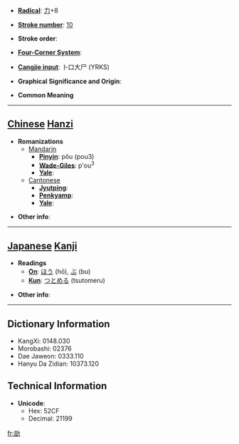 * '''[[Wiktionary:Chinese radical index| Radical]]''': [[Wiktionary:Chinese radical index 力|力]]+8

* '''[[Wiktionary:Chinese total strokes index|Stroke number]]''': [[Wiktionary:Chinese total strokes index 10|10]]

* '''Stroke order''': 

* '''[[Wiktionary:Chinese four corner index|Four-Corner System]]''': 

* '''[[Wiktionary:Chinese Cangjie index|Cangjie input]]''': 卜口大尸 (YRKS)

* '''Graphical Significance and Origin''': 

* '''Common Meaning'''

----

== [[Chinese]] [[Hanzi]] ==

* '''Romanizations'''
** [[Mandarin]]
*** '''[[Pinyin]]''': pǒu (pou3)
*** '''[[Wade-Giles]]''': p'ou<sup>3</sup>
*** '''[[Yale]]''': 
**[[Cantonese]]
***'''[[Jyutping]]''':
***'''[[Penkyamp]]''': 
***'''[[Yale]]''': 

* '''Other info''': 

----

== [[Japanese]] [[Kanji]] ==

* '''Readings'''
** '''[[On]]''': [[ほう]] (hō), [[ぶ]] (bu)
** '''[[Kun]]''': [[つとめる]] (tsutomeru)

* '''Other info''':  

----

== Dictionary Information ==

* KangXi: 0148.030
* Morobashi: 02376
* Dae Jaweon: 0333.110
* Hanyu Da Zidian: 10373.120

== Technical Information ==

* '''Unicode''':
** Hex: 52CF
** Decimal: 21199

[[fr:勏]]